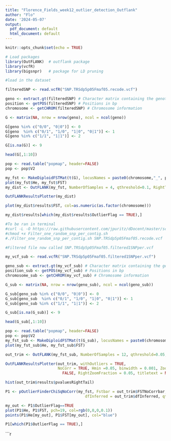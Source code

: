 ```yaml
---
title: "Florence_Fields_week12_outlier_detection_Outflank"
author: "Flo"
date: '2024-05-07'
output:
  pdf_document: default
  html_document: default
---
```


```r
knitr::opts_chunk$set(echo = TRUE)
```

```r
# Load packages
library(OutFLANK)  # outflank package
library(vcfR)
library(bigsnpr)   # package for LD pruning
```

```r
#load in the dataset

filteredSNP <- read.vcfR("SNP.TRSdp5p05Fmaf05.recode.vcf")
```

```r
geno <- extract.gt(filteredSNP) # Character matrix containing the genotypes
position <- getPOS(filteredSNP) # Positions in bp
chromosome <- getCHROM(filteredSNP) # Chromosome information
```

```r
G <- matrix(NA, nrow = nrow(geno), ncol = ncol(geno))

G[geno %in% c("0/0", "0|0")] <- 0
G[geno  %in% c("0/1", "1/0", "1|0", "0|1")] <- 1
G[geno %in% c("1/1", "1|1")] <- 2

G[is.na(G)] <- 9

head(G[,1:10])
```

```r
pop <- read.table("popmap", header=FALSE)
pop <- pop$V2
```

```r
my_fst <- MakeDiploidFSTMat(t(G), locusNames = paste0(chromosome,"_", position), popNames = pop)
plot(my_fst$He, my_fst$FST)
my_dist <- OutFLANK(my_fst, NumberOfSamples = 4, qthreshold=0.1, RightTrimFraction=0.1, LeftTrimFraction=0.1)
```

```r
OutFLANKResultsPlotter(my_dist)

plot(my_dist$results$FST, col=as.numeric(as.factor(chromosome)))

my_dist$results[which(my_dist$results$OutlierFlag == TRUE),]
```

```r
#To be ran in terminal
#curl -L -O https://raw.githubusercontent.com/jpuritz/dDocent/master/scripts/untested/Filter_one_random_snp_per_contig.sh
#chmod +x Filter_one_random_snp_per_contig.sh
#./Filter_one_random_snp_per_contig.sh SNP.TRSdp5p05Fmaf05.recode.vcf

#Filtered file now called SNP.TRSdp5p05Fmaf05.filtered1SNPper.vcf
```

```r
my_vcf_sub <- read.vcfR("SNP.TRSdp5p05Fmaf05.filtered1SNPper.vcf")
```

```r
geno_sub <- extract.gt(my_vcf_sub) # Character matrix containing the genotypes
position_sub <- getPOS(my_vcf_sub) # Positions in bp
chromosome_sub <- getCHROM(my_vcf_sub) # Chromosome information

G_sub <- matrix(NA, nrow = nrow(geno_sub), ncol = ncol(geno_sub))

G_sub[geno_sub %in% c("0/0", "0|0")] <- 0
G_sub[geno_sub  %in% c("0/1", "1/0", "1|0", "0|1")] <- 1
G_sub[geno_sub %in% c("1/1", "1|1")] <- 2

G_sub[is.na(G_sub)] <- 9

head(G_sub[,1:10])
```

```r
pop <- read.table("popmap", header=FALSE)
pop <- pop$V2
my_fst_sub <- MakeDiploidFSTMat(t(G_sub), locusNames = paste0(chromosome_sub,"_", position_sub), popNames = pop)
plot(my_fst_sub$He, my_fst_sub$FST)
```

```r
out_trim <- OutFLANK(my_fst_sub, NumberOfSamples = 12, qthreshold=0.05, RightTrimFraction=0.05, LeftTrimFraction=0.05,Hmin =0.05)
```
```r
OutFLANKResultsPlotter(out_trim, withOutliers = TRUE,
                       NoCorr = TRUE, Hmin =0.05, binwidth = 0.001, Zoom =
                         FALSE, RightZoomFraction = 0.05, titletext = NULL)
```

```r
hist(out_trim$results$pvaluesRightTail)
```

```r
P1 <- pOutlierFinderChiSqNoCorr(my_fst, Fstbar = out_trim$FSTNoCorrbar,
                                   dfInferred = out_trim$dfInferred, qthreshold = 0.1, Hmin =0.05)
```

```r
my_out <- P1$OutlierFlag==TRUE
plot(P1$He, P1$FST, pch=19, col=rgb(0,0,0,0.1))
points(P1$He[my_out], P1$FST[my_out], col="blue")
```

```r
P1[which(P1$OutlierFlag == TRUE),]

```
```r

